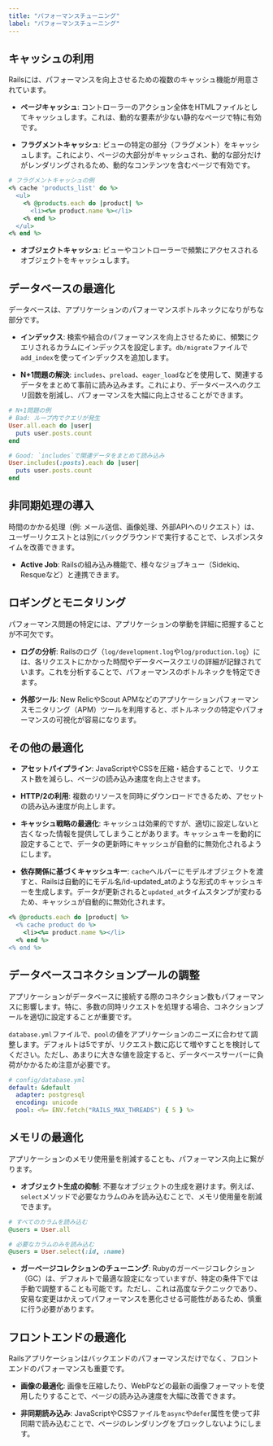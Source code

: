 ```yaml
---
title: "パフォーマンスチューニング"
label: "パフォーマンスチューニング"
---
```


## キャッシュの利用

Railsには、パフォーマンスを向上させるための複数のキャッシュ機能が用意されています。

- **ページキャッシュ**: コントローラーのアクション全体をHTMLファイルとしてキャッシュします。これは、動的な要素が少ない静的なページで特に有効です。

- **フラグメントキャッシュ**: ビューの特定の部分（フラグメント）をキャッシュします。これにより、ページの大部分がキャッシュされ、動的な部分だけがレンダリングされるため、動的なコンテンツを含むページで有効です。

```ruby
# フラグメントキャッシュの例
<% cache 'products_list' do %>
  <ul>
    <% @products.each do |product| %>
      <li><%= product.name %></li>
    <% end %>
  </ul>
<% end %>
```

- **オブジェクトキャッシュ**: ビューやコントローラーで頻繁にアクセスされるオブジェクトをキャッシュします。

## データベースの最適化

データベースは、アプリケーションのパフォーマンスボトルネックになりがちな部分です。

- **インデックス**: 検索や結合のパフォーマンスを向上させるために、頻繁にクエリされるカラムにインデックスを設定します。`db/migrate`ファイルで`add_index`を使ってインデックスを追加します。

- **N+1問題の解決**: `includes`、`preload`、`eager_load`などを使用して、関連するデータをまとめて事前に読み込みます。これにより、データベースへのクエリ回数を削減し、パフォーマンスを大幅に向上させることができます。

```ruby
# N+1問題の例
# Bad: ループ内でクエリが発生
User.all.each do |user|
  puts user.posts.count
end

# Good: `includes`で関連データをまとめて読み込み
User.includes(:posts).each do |user|
  puts user.posts.count
end
```

## 非同期処理の導入

時間のかかる処理（例: メール送信、画像処理、外部APIへのリクエスト）は、ユーザーリクエストとは別にバックグラウンドで実行することで、レスポンスタイムを改善できます。

- **Active Job**: Railsの組み込み機能で、様々なジョブキュー（Sidekiq、Resqueなど）と連携できます。

## ロギングとモニタリング

パフォーマンス問題の特定には、アプリケーションの挙動を詳細に把握することが不可欠です。

- **ログの分析**: Railsのログ（`log/development.log`や`log/production.log`）には、各リクエストにかかった時間やデータベースクエリの詳細が記録されています。これを分析することで、パフォーマンスのボトルネックを特定できます。

- **外部ツール**: New RelicやScout APMなどのアプリケーションパフォーマンスモニタリング（APM）ツールを利用すると、ボトルネックの特定やパフォーマンスの可視化が容易になります。

## その他の最適化

- **アセットパイプライン**: JavaScriptやCSSを圧縮・結合することで、リクエスト数を減らし、ページの読み込み速度を向上させます。

- **HTTP/2の利用**: 複数のリソースを同時にダウンロードできるため、アセットの読み込み速度が向上します。

- **キャッシュ戦略の最適化**: キャッシュは効果的ですが、適切に設定しないと古くなった情報を提供してしまうことがあります。キャッシュキーを動的に設定することで、データの更新時にキャッシュが自動的に無効化されるようにします。

- **依存関係に基づくキャッシュキー**: `cache`ヘルパーにモデルオブジェクトを渡すと、Railsは自動的にモデル名/id-updated_atのような形式のキャッシュキーを生成します。データが更新されると`updated_at`タイムスタンプが変わるため、キャッシュが自動的に無効化されます。

```ruby
<% @products.each do |product| %>
  <% cache product do %>
    <li><%= product.name %></li>
  <% end %>
<% end %>
```

## データベースコネクションプールの調整

アプリケーションがデータベースに接続する際のコネクション数もパフォーマンスに影響します。特に、多数の同時リクエストを処理する場合、コネクションプールを適切に設定することが重要です。

`database.yml`ファイルで、`pool`の値をアプリケーションのニーズに合わせて調整します。デフォルトは5ですが、リクエスト数に応じて増やすことを検討してください。ただし、あまりに大きな値を設定すると、データベースサーバーに負荷がかかるため注意が必要です。

```yaml
# config/database.yml
default: &default
  adapter: postgresql
  encoding: unicode
  pool: <%= ENV.fetch("RAILS_MAX_THREADS") { 5 } %>
```

## メモリの最適化

アプリケーションのメモリ使用量を削減することも、パフォーマンス向上に繋がります。

- **オブジェクト生成の抑制**: 不要なオブジェクトの生成を避けます。例えば、`select`メソッドで必要なカラムのみを読み込むことで、メモリ使用量を削減できます。

```ruby
# すべてのカラムを読み込む
@users = User.all

# 必要なカラムのみを読み込む
@users = User.select(:id, :name)
```

- **ガーベージコレクションのチューニング**: Rubyのガーベージコレクション（GC）は、デフォルトで最適な設定になっていますが、特定の条件下では手動で調整することも可能です。ただし、これは高度なテクニックであり、安易な変更はかえってパフォーマンスを悪化させる可能性があるため、慎重に行う必要があります。

## フロントエンドの最適化

Railsアプリケーションはバックエンドのパフォーマンスだけでなく、フロントエンドのパフォーマンスも重要です。

- **画像の最適化**: 画像を圧縮したり、WebPなどの最新の画像フォーマットを使用したりすることで、ページの読み込み速度を大幅に改善できます。

- **非同期読み込み**: JavaScriptやCSSファイルを`async`や`defer`属性を使って非同期で読み込むことで、ページのレンダリングをブロックしないようにします。